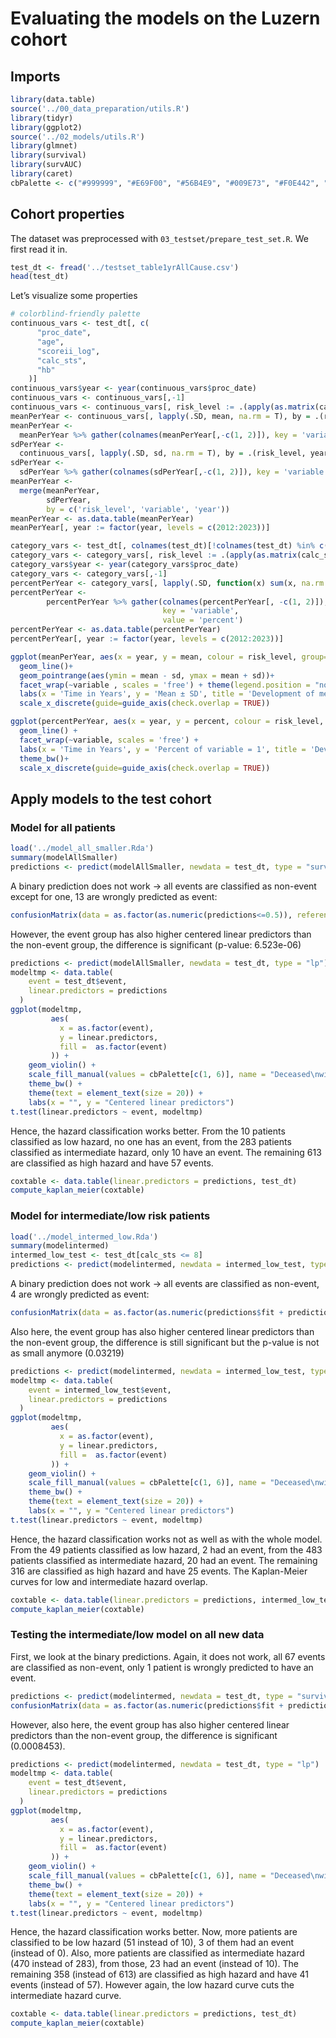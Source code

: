 # Evaluating the models on the Luzern cohort

## Imports
```r
library(data.table)
source('../00_data_preparation/utils.R')
library(tidyr)
library(ggplot2)
source('../02_models/utils.R')
library(glmnet)
library(survival)
library(survAUC)
library(caret)
cbPalette <- c("#999999", "#E69F00", "#56B4E9", "#009E73", "#F0E442", "#0072B2", "#D55E00", "#CC79A7")
```


## Cohort properties

The dataset was preprocessed with `03_testset/prepare_test_set.R`. We first read it in.

```r
test_dt <- fread('../testset_table1yrAllCause.csv')
head(test_dt)
```

Let's visualize some properties

```r
# colorblind-friendly palette
continuous_vars <- test_dt[, c(
      "proc_date",
      "age",
      "scoreii_log",
      "calc_sts",
      "hb"
    )]
continuous_vars$year <- year(continuous_vars$proc_date)
continuous_vars <- continuous_vars[,-1]
continuous_vars <- continuous_vars[, risk_level := .(apply(as.matrix(calc_sts), 1, calculateRiskLevels))]
meanPerYear <- continuous_vars[, lapply(.SD, mean, na.rm = T), by = .(risk_level, year)]
meanPerYear <-
  meanPerYear %>% gather(colnames(meanPerYear[,-c(1, 2)]), key = 'variable', value = 'mean')
sdPerYear <-
  continuous_vars[, lapply(.SD, sd, na.rm = T), by = .(risk_level, year)]
sdPerYear <-
  sdPerYear %>% gather(colnames(sdPerYear[,-c(1, 2)]), key = 'variable', value = 'sd')
meanPerYear <-
  merge(meanPerYear,
        sdPerYear,
        by = c('risk_level', 'variable', 'year'))
meanPerYear <- as.data.table(meanPerYear)
meanPerYear[, year := factor(year, levels = c(2012:2023))]

category_vars <- test_dt[, colnames(test_dt)[!colnames(test_dt) %in% c('age', 'scoreii_log', 'hb', 'Patient', 'time', 'event')], with=FALSE]
category_vars <- category_vars[, risk_level := .(apply(as.matrix(calc_sts), 1, calculateRiskLevels))]
category_vars$year <- year(category_vars$proc_date)
category_vars <- category_vars[,-1]
percentPerYear <- category_vars[, lapply(.SD, function(x) sum(x, na.rm = T) / .N), by = .(risk_level, year)]
percentPerYear <-
        percentPerYear %>% gather(colnames(percentPerYear[, -c(1, 2)]),
                                  key = 'variable',
                                  value = 'percent')
percentPerYear <- as.data.table(percentPerYear)
percentPerYear[, year := factor(year, levels = c(2012:2023))]

ggplot(meanPerYear, aes(x = year, y = mean, colour = risk_level, group=risk_level))+
  geom_line()+
  geom_pointrange(aes(ymin = mean - sd, ymax = mean + sd))+
  facet_wrap(~variable , scales = 'free') + theme(legend.position = "none")+
  labs(x = 'Time in Years', y = 'Mean ± SD', title = 'Development of mean and standard deviation over the years')+
  scale_x_discrete(guide=guide_axis(check.overlap = TRUE))

```

```r
ggplot(percentPerYear, aes(x = year, y = percent, colour = risk_level, group=risk_level)) +
  geom_line() +
  facet_wrap(~variable, scales = 'free') +
  labs(x = 'Time in Years', y = 'Percent of variable = 1', title = 'Development of the boolean variables over the years') +
  theme_bw()+
  scale_x_discrete(guide=guide_axis(check.overlap = TRUE))
```
## Apply models to the test cohort

### Model for all patients
```r
load('../model_all_smaller.Rda')
summary(modelAllSmaller)
predictions <- predict(modelAllSmaller, newdata = test_dt, type = "survival")
```
A binary prediction does not work -> all events are classified as non-event except for one, 13 are wrongly predicted as event:
```r
confusionMatrix(data = as.factor(as.numeric(predictions<=0.5)), reference = as.factor(test_dt$event))
```
However, the event group has also higher centered linear predictors than the non-event group, the difference is significant (p-value: 6.523e-06) 
```r
predictions <- predict(modelAllSmaller, newdata = test_dt, type = "lp")
modeltmp <- data.table(
    event = test_dt$event,
    linear.predictors = predictions
  )
ggplot(modeltmp,
         aes(
           x = as.factor(event),
           y = linear.predictors,
           fill =  as.factor(event)
         )) +
    geom_violin() +
    scale_fill_manual(values = cbPalette[c(1, 6)], name = "Deceased\nwithin\none year") +
    theme_bw() +
    theme(text = element_text(size = 20)) +
    labs(x = "", y = "Centered linear predictors")
t.test(linear.predictors ~ event, modeltmp)
```

Hence, the hazard classification works better. From the 10 patients classified as low hazard, no one has an event, from the 283 patients classified as intermediate hazard, only 10 have an event. The remaining 613 are classified as high hazard and have 57 events.
```r
coxtable <- data.table(linear.predictors = predictions, test_dt)
compute_kaplan_meier(coxtable)
```

### Model for intermediate/low risk patients
```r
load('../model_intermed_low.Rda')
summary(modelintermed)
intermed_low_test <- test_dt[calc_sts <= 8]
predictions <- predict(modelintermed, newdata = intermed_low_test, type = "survival", se.fit = T)
```

A binary prediction does not work -> all events are classified as non-event, 4 are wrongly predicted as event:
```r
confusionMatrix(data = as.factor(as.numeric(predictions$fit + predictions$se.fit >=1)), reference = as.factor(intermed_low_test$event))
```
Also here, the event group has also higher centered linear predictors than the non-event group, the difference is still significant but the p-value is not as small anymore (0.03219) 
```r
predictions <- predict(modelintermed, newdata = intermed_low_test, type = "lp")
modeltmp <- data.table(
    event = intermed_low_test$event,
    linear.predictors = predictions
  )
ggplot(modeltmp,
         aes(
           x = as.factor(event),
           y = linear.predictors,
           fill =  as.factor(event)
         )) +
    geom_violin() +
    scale_fill_manual(values = cbPalette[c(1, 6)], name = "Deceased\nwithin\none year") +
    theme_bw() +
    theme(text = element_text(size = 20)) +
    labs(x = "", y = "Centered linear predictors")
t.test(linear.predictors ~ event, modeltmp)
```
Hence, the hazard classification works not as well as with the whole model. From the 49 patients classified as low hazard, 2 had an event, from the 483 patients classified as intermediate hazard, 20 had an event. The remaining 316 are classified as high hazard and have 25 events. The Kaplan-Meier curves for low and intermediate hazard overlap.
```r
coxtable <- data.table(linear.predictors = predictions, intermed_low_test)
compute_kaplan_meier(coxtable)
```
### Testing the intermediate/low model on all new data
First, we look at the binary predictions. Again, it does not work, all 67 events are classified as non-event, only 1 patient is wrongly predicted to have an event. 
```r
predictions <- predict(modelintermed, newdata = test_dt, type = "survival", se.fit = T)
confusionMatrix(data = as.factor(as.numeric(predictions$fit + predictions$se.fit >=1)), reference = as.factor(test_dt$event))
```
However, also here, the event group has also higher centered linear predictors than the non-event group, the difference is significant (0.0008453). 
```r
predictions <- predict(modelintermed, newdata = test_dt, type = "lp")
modeltmp <- data.table(
    event = test_dt$event,
    linear.predictors = predictions
  )
ggplot(modeltmp,
         aes(
           x = as.factor(event),
           y = linear.predictors,
           fill =  as.factor(event)
         )) +
    geom_violin() +
    scale_fill_manual(values = cbPalette[c(1, 6)], name = "Deceased\nwithin\none year") +
    theme_bw() +
    theme(text = element_text(size = 20)) +
    labs(x = "", y = "Centered linear predictors")
t.test(linear.predictors ~ event, modeltmp)
```
Hence, the hazard classification works better. Now, more patients are classified to be low hazard (51 instead of 10), 3 of them had an event (instead of 0). Also, more patients are classified as intermediate hazard (470 instead of 283), from those, 23 had an event (instead of 10). The remaining 358 (instead of 613) are classified as high hazard and have 41 events (instead of 57). However again, the low hazard curve cuts the intermediate hazard curve.
```r
coxtable <- data.table(linear.predictors = predictions, test_dt)
compute_kaplan_meier(coxtable)
```

